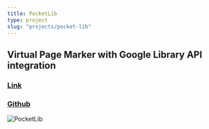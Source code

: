 ```yaml
---
title: PocketLib
type: project
slug: "projects/pocket-lib"
---
```


## Virtual Page Marker with Google Library API integration

### [Link](https://pocketlib.netlify.app)

### [Github](https://github.com/vyk1/pocketlib)

![PocketLib](./pocket-lib.png)
